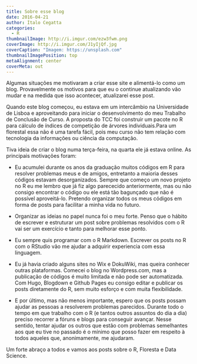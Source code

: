 ```yaml
---
title: Sobre esse blog
date: 2016-04-21
author: Ítalo Cegatta
categories:
  - R
thumbnailImage: http://i.imgur.com/ezw3fwm.png
coverImage: http://i.imgur.com/J1yIjQf.jpg
coverCaption: "Imagem: https://unsplash.com"
thumbnailImagePosition: top
metaAlignment: center
coverMeta: out
---
```


Algumas situações me motivaram a criar esse site e alimentá-lo como um blog. Provavelmente os motivos para que eu o continue atualizando vão mudar e na medida que isso acontecer, atualizarei esse post.

Quando este blog começou, eu estava em um intercâmbio na Universidade de Lisboa e aproveitando para iniciar o desenvolvimento do meu Trabalho de Conclusão de Curso. A proposta do TCC foi construir um pacote no R para cálculo de índices de competição de árvores individuais.Para um florestal essa não é uma tarefa fácil, pois meu curso não tem relação com tecnologia da informações ou ciência da computação.

Tiva ideia de criar o blog numa terça-feira, na quarta ele já estava online. As principais motivações foram:

* Eu acumulei durante os anos da graduação muitos códigos em R para resolver problemas meus e de amigos, entretanto a maioria desses códigos estavam desorganizados. Sempre que começo um novo projeto no R eu me lembro que já fiz algo parececido anteriormente, mas ou não consigo encontrar o código ou ele está tão bagunçado que não é possível aproveitá-lo. Pretendo organizar todos os meus códigos em forma de posts para facilitar a minha vida no futuro.

* Organizar as ideias no papel nunca foi o meu forte. Penso que o hábito de escrever e estruturar um post sobre problemas resolvidos com o R vai ser um exercício e tanto para melhorar esse ponto.

* Eu sempre quis programar com o R Markdown. Escrever os posts no R com o RStudio vão me ajudar a adquirir experiencia com essa linguagem.

* Eu já havia criado alguns sites no Wix e DokuWiki, mas queira conhecer outras plataformas. Comecei o blog no Wordpress.com, mas a publicação de códigos é muito limitada e não pode ser automatizada. Com Hugo, Blogdown e Github Pages eu consigo editar e publicar os posts diretamente do R, sem muito esforço e com muita flexibilidade. 

* E por último, mas não menos importante, espero que os posts possam ajudar as pessoas a resolverem problemas parecidos. Durante todo o tempo em que trabalho com o R (e tantos outros assuntos do dia a dia) preciso recorrer a fóruns e blogs para conseguir avançar. Nesse sentido, tentar ajudar os outros que estão com problemas semelhantes aos que eu tive no passado é o mínimo que posso fazer em respeito à todos aqueles que, anonimamente, me ajudaram.

Um forte abraço a todos e vamos aos posts sobre o R, Floresta e Data Science.

